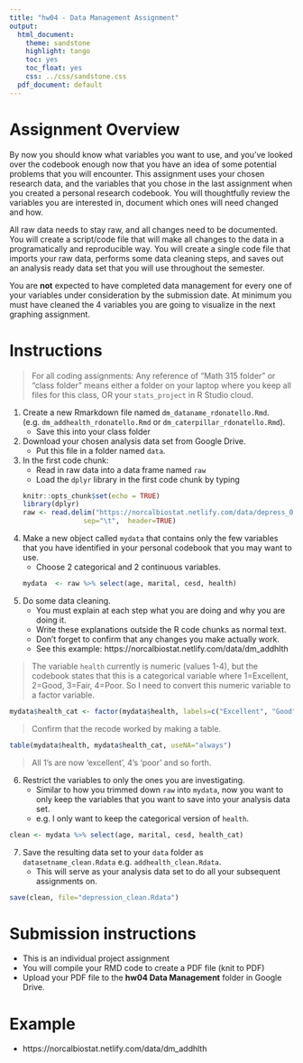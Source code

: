 ```yaml
---
title: "hw04 - Data Management Assignment"
output:
  html_document:
    theme: sandstone
    highlight: tango
    toc: yes
    toc_float: yes
    css: ../css/sandstone.css
  pdf_document: default
---
```


# Assignment Overview

By now you should know what variables you want to use, and you've looked over the codebook enough now that you have an idea of some potential problems that you will encounter. This assignment uses your chosen research data, and the variables that you chose in the last assignment when you created a personal research codebook. You will thoughtfully review the variables you are interested in, document which ones will need changed and how.

All raw data needs to stay raw, and all changes need to be documented. You will create a script/code file that will make all changes to the data in a programatically and reproducible way. You will create a single code file that imports your raw data, performs some data cleaning steps, and saves out an analysis ready data set that you will use throughout the semester. 

You are **not** expected to have completed data management for every one of your variables under consideration by the submission date. At minimum you must have cleaned the 4 variables you are going to visualize in the next graphing assignment. 

# Instructions 
> For all coding assignments: Any reference of "Math 315 folder" or "class folder" means either a folder on your laptop where you keep all files for this class, OR your `stats_project` in R Studio cloud. 

1. Create a new Rmarkdown file named `dm_dataname_rdonatello.Rmd`. (e.g. `dm_addhealth_rdonatello.Rmd`  or `dm_caterpillar_rdonatello.Rmd`). 
    - Save this into your class folder
2. Download your chosen analysis data set from Google Drive. 
    - Put this file in a folder named `data`. 
3. In the first code chunk: 
    - Read in raw data into a data frame named `raw` 
    - Load the `dplyr` library in the first code chunk by typing
```r
knitr::opts_chunk$set(echo = TRUE)
library(dplyr)
raw <- read.delim("https://norcalbiostat.netlify.com/data/depress_081217.txt", 
                  sep="\t",  header=TRUE)
```

4. Make a new object called `mydata` that contains only the few variables that you have identified in your personal codebook that you may want to use. 
    - Choose 2 categorical and 2 continuous variables.  
```r
mydata  <- raw %>% select(age, marital, cesd, health)
```

5. Do some data cleaning. 
    - You must explain at each step what you are doing and why you are doing it. 
    - Write these explanations outside the R code chunks as normal text. 
    - Don't forget to confirm that any changes you make actually work. 
    - See this example: https://norcalbiostat.netlify.com/data/dm_addhlth 

> The variable `health` currently is numeric (values 1-4), but the codebook states that this is a categorical variable where 1=Excellent, 2=Good, 3=Fair, 4=Poor. 
> So I need to convert this numeric variable to a factor variable. 

```r
mydata$health_cat <- factor(mydata$health, labels=c("Excellent", "Good", "Fair", "Poor"))
```

> Confirm that the recode worked by making a table. 
```r
table(mydata$health, mydata$health_cat, useNA="always")
```
> All 1's are now 'excellent', 4's 'poor' and so forth. 

6. Restrict the variables to only the ones you are investigating. 
    - Similar to how you trimmed down `raw` into `mydata`, now you want to only keep the variables that you want to save into your analysis data set. 
    - e.g. I only want to keep the categorical version of `health`. 

```r
clean <- mydata %>% select(age, marital, cesd, health_cat)
```

7. Save the resulting data set to your `data` folder as `datasetname_clean.Rdata` e.g. `addhealth_clean.Rdata`. 
    - This will serve as your analysis data set to do all your subsequent assignments on. 

```r
save(clean, file="depression_clean.Rdata")
```

# Submission instructions

* This is an individual project assignment
* You will compile your RMD code to create a PDF file (knit to PDF)
* Upload your PDF file to the **hw04 Data Management** folder in Google Drive. 


# Example

* https://norcalbiostat.netlify.com/data/dm_addhlth

